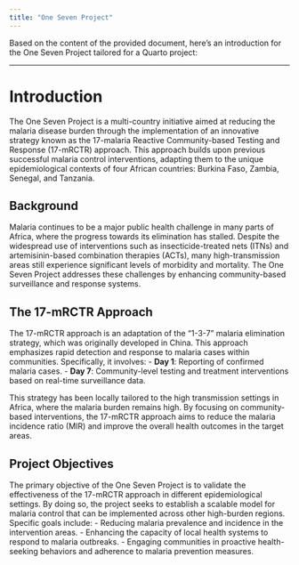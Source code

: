 ```yaml
---
title: "One Seven Project"
---
```


Based on the content of the provided document, here’s an introduction for the One Seven Project tailored for a Quarto project:

---

# Introduction

The One Seven Project is a multi-country initiative aimed at reducing the malaria disease burden through the implementation of an innovative strategy known as the 17-malaria Reactive Community-based Testing and Response (17-mRCTR) approach. This approach builds upon previous successful malaria control interventions, adapting them to the unique epidemiological contexts of four African countries: Burkina Faso, Zambia, Senegal, and Tanzania.

## Background

Malaria continues to be a major public health challenge in many parts of Africa, where the progress towards its elimination has stalled. Despite the widespread use of interventions such as insecticide-treated nets (ITNs) and artemisinin-based combination therapies (ACTs), many high-transmission areas still experience significant levels of morbidity and mortality. The One Seven Project addresses these challenges by enhancing community-based surveillance and response systems.

## The 17-mRCTR Approach

The 17-mRCTR approach is an adaptation of the "1-3-7" malaria elimination strategy, which was originally developed in China. This approach emphasizes rapid detection and response to malaria cases within communities. Specifically, it involves:
- **Day 1**: Reporting of confirmed malaria cases.
- **Day 7**: Community-level testing and treatment interventions based on real-time surveillance data.

This strategy has been locally tailored to the high transmission settings in Africa, where the malaria burden remains high. By focusing on community-based interventions, the 17-mRCTR approach aims to reduce the malaria incidence ratio (MIR) and improve the overall health outcomes in the target areas.

## Project Objectives

The primary objective of the One Seven Project is to validate the effectiveness of the 17-mRCTR approach in different epidemiological settings. By doing so, the project seeks to establish a scalable model for malaria control that can be implemented across other high-burden regions. Specific goals include:
- Reducing malaria prevalence and incidence in the intervention areas.
- Enhancing the capacity of local health systems to respond to malaria outbreaks.
- Engaging communities in proactive health-seeking behaviors and adherence to malaria prevention measures.
